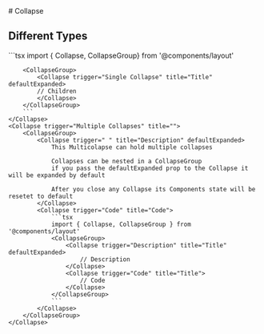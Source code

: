 
<Meta of={CollapseStories}/>
# Collapse

<Primary/>

## Different Types
<CollapseGroup>
    <Collapse trigger="Single Collapse" title="Title" defaultExpanded>
        ```tsx
        import { Collapse, CollapseGroup} from '@components/layout'

        <CollapseGroup>
            <Collapse trigger="Single Collapse" title="Title" defaultExpanded>
            // Children
            </Collapse>
        </CollapseGroup>
        ```
    </Collapse>
    <Collapse trigger="Multiple Collapses" title="">
        <CollapseGroup>
            <Collapse trigger=" " title="Description" defaultExpanded>
                This Multicolapse can hold multiple collapses

                Collapses can be nested in a CollapseGroup
                if you pass the defaultExpanded prop to the Collapse it will be expanded by default

                After you close any Collapse its Components state will be resetet to default
            </Collapse>
            <Collapse trigger="Code" title="Code">
                ```tsx
                import { Collapse, CollapseGroup } from '@components/layout'
                <CollapseGroup>
                    <Collapse trigger="Description" title="Title" defaultExpanded>
                        // Description
                    </Collapse>
                    <Collapse trigger="Code" title="Title">
                        // Code
                    </Collapse>
                </CollapseGroup>
                ```
            </Collapse>
        </CollapseGroup>
    </Collapse>
</CollapseGroup>